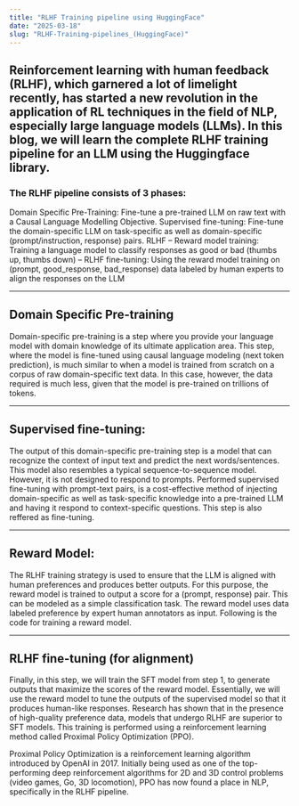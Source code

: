 ```yaml
---
title: "RLHF Training pipeline using HuggingFace"
date: "2025-03-18"
slug: "RLHF-Training-pipelines_(HuggingFace)"
---
```



Reinforcement learning with human feedback (RLHF), which garnered a lot of limelight recently, has started a new revolution in the application of RL techniques in the field of NLP, especially large language models (LLMs). In this blog, we will learn the complete RLHF training pipeline for an LLM using the Huggingface library.
---
### The RLHF pipeline consists of 3 phases:

Domain Specific Pre-Training: Fine-tune a pre-trained LLM on raw text with a Causal Language Modelling Objective.
Supervised fine-tuning: Fine-tune the domain-specific LLM on task-specific as well as domain-specific (prompt/instruction, response) pairs.
RLHF
– Reward model training: Training a language model to classify responses as good or bad (thumbs up, thumbs down)
– RLHF fine-tuning: Using the reward model training on (prompt, good_response, bad_response) data labeled by human experts to align the responses on the LLM

---

## Domain Specific Pre-training
Domain-specific pre-training is a step where you provide your language model with domain knowledge of its ultimate application area. This step, where the model is fine-tuned using causal language modeling (next token prediction), is much similar to when a model is trained from scratch on a corpus of raw domain-specific text data. In this case, however, the data required is much less, given that the model is pre-trained on trillions of tokens.

---

## Supervised fine-tuning:

The output of this domain-specific pre-training step is a model that can recognize the context of input text and predict the next words/sentences. This model also resembles a typical sequence-to-sequence model. However, it is not designed to respond to prompts. Performed supervised fine-tuning with prompt-text pairs, is a cost-effective method of injecting domain-specific as well as task-specific knowledge into a pre-trained LLM and having it respond to context-specific questions. This step is also reffered as fine-tuning.


---

## Reward Model:

The RLHF training strategy is used to ensure that the LLM is aligned with human preferences and produces better outputs. For this purpose, the reward model is trained to output a score for a (prompt, response) pair. This can be modeled as a simple classification task. The reward model uses data labeled preference by expert human annotators as input. Following is the code for training a reward model.

---

## RLHF fine-tuning (for alignment)
Finally, in this step, we will train the SFT model from step 1, to generate outputs that maximize the scores of the reward model. Essentially, we will use the reward model to tune the outputs of the supervised model so that it produces human-like responses. Research has shown that in the presence of high-quality preference data, models that undergo RLHF are superior to SFT models. This training is performed using a reinforcement learning method called Proximal Policy Optimization (PPO).

Proximal Policy Optimization is a reinforcement learning algorithm introduced by OpenAI in 2017. Initially being used as one of the top-performing deep reinforcement algorithms for 2D and 3D control problems (video games, Go, 3D locomotion), PPO has now found a place in NLP, specifically in the RLHF pipeline.

